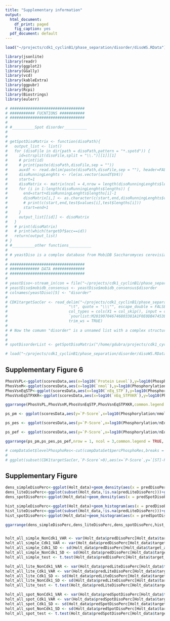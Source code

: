 ```yaml
---
title: "Supplementary information"
output:
  html_document:
    df_print: paged
    fig_caption: yes
  pdf_document: default
---
```

  

```r
load("~/projects/cdk1_cyclinB1/phase_separation/disorder/disoWS.RData")

```

```r
library(jsonlite)
library(readr)
library(ggplot2)
library(GGally)
library(vcd)
library(kableExtra)
library(ggpubr)
library(Rcpi)
library(Biostrings)
library(eulerr)

# #################################
# ########### FUCNTIONS ###########
# #################################
# 
# #__________Spot disorder__________
# 
# 
# getSpotDisoMatrix <- function(disoPath){ 
#   output_list <- list()
#   for (disoFile in dir(path = disoPath,pattern = "*.spotd")) {
#     id=strsplit(disoFile,split = "\\.")[[1]][1]
#     # print(id)
#     # print(paste(disoPath,disoFile,sep = ""))
#     auxdf <- read.delim(paste(disoPath,disoFile,sep = ""), header=FALSE, comment.char="#")
#     disoRunningLenghts <- rle(as.vector(auxdf$V4))
#     start=1
#     disoMatrix <- matrix(ncol = 4,nrow = length(disoRunningLenghts$lengths))
#     for (i in 1:length(disoRunningLenghts$lengths)) {
#       end=start+disoRunningLenghts$lengths[i]-1
#       disoMatrix[i,] <- as.character(c(start,end,disoRunningLenghts$values[i],disoRunningLenghts$lengths[i]))
#       # print(c(start,end,test$values[i],test$lengths[i]))
#       start=end+1
#     }
#     output_list[[id]] <- disoMatrix
#   }
#   # print(disoMatrix)
#   # print(which(targetDf$acc==id))
#   return(output_list)
# }
# #__________other functions__________
# 
# # yeastDiso is a complex database from MobiDB Saccharomyces cerevisiae. 
# 
# #################################
# ############# DATA ##############
# #################################
# 
# yeastDiso<-stream_in(con = file("~/projects/cdk1_cyclinB1/phase_separation/disorder/disorder_UP000002311.mjson"),verbose = F)
# yeastDiso$mobidb_consensus <- yeastDiso$mobidb_consensus$disorder
# colnames(yeastDiso)[5] <- "disorder"
# 
# CDK1targetSacCer <- read_delim("~/projects/cdk1_cyclinB1/phase_separation/disorder/CDK1targetSacCer.csv", 
#                           "\t", quote = "\\\"", escape_double = FALSE, 
#                           col_types = cols(X1 = col_skip(), input = col_skip(), 
#                           `yourlist:M201907046746803381A1F0E0DB47453E0216320D4B0BD1N` = col_skip()), 
#                           trim_ws = TRUE)
# 
# # Now the comumn "disorder" is a unnamed list with a complex structure for each row of the data frame
# 
# 
# spotDisorderList <- getSpotDisoMatrix("/home/gdubra/projects/cdk1_cyclinB1/phase_separation/disorder/spot_run_yeast/")

# load("~/projects/cdk1_cyclinB1/phase_separation/disorder/disoWS.RData")
```
  
## Supplementary Figure 6  
  

```r

PhosVsPL<-ggplot(scoresData,aes(x=log10(`Protein Level`),y=log10(Phosphorylation)))+geom_point(aes(color=target)) + theme_linedraw() + xlab("Log10(Protein Level<ng>)") + ylab("Log10(Phosphorylation)")
PhosVsnM<-ggplot(scoresData,aes(x=log10(`nmol`),y=log10(Phosphorylation)))+geom_point(aes(color=target)) + theme_linedraw() + theme(axis.title.y = element_blank())+ xlab("Log10(nmoles)") + ylab("Log10(Phosphorylation)")
PhosVsnEqSTP<-ggplot(scoresData,aes(x=log10(`nEq_STP`),y=log10(Phosphorylation)))+geom_point(aes(color=target)) + theme_linedraw()  + xlab("Log10(nEquivalents S/T-P)") + ylab("Log10(Phosphorylation)") 
PhosVsnEqSTPXKR<-ggplot(scoresData,aes(x=log10(`nEq_STPXKR`),y=log10(Phosphorylation)))+geom_point(aes(color=target)) + theme_linedraw() + theme(axis.title.y = element_blank()) + xlab("Log10(nEquivalents S/T-P-x-K/R)") + ylab("Log10(Phosphorylation)")

ggarrange(PhosVsPL,PhosVsnM,PhosVsnEqSTP,PhosVsnEqSTPXKR,common.legend = TRUE, legend = "bottom")
```

```r

ps_pm <- ggplot(scoresData,aes(y=`P-Score`,x=log10(Phosphorylation/nmol)))+geom_point(aes(color=target)) + theme_linedraw()  +  ylab("P-Score") + xlab("Log10(Phosphorylation/nMoles)")

ps_pes <- ggplot(scoresData,aes(y=`P-Score`,x=log10(Phosphorylation/nEq_STP)))+geom_point(aes(color=target)) + theme_linedraw() + theme(axis.title.y = element_blank()) +  ylab("P-Score") + xlab("Log10(Phosphorylation/nEquivalents S/T-P)")

ps_pef <- ggplot(scoresData,aes(y=`P-Score`,x=log10(Phosphorylation/nEq_STPXKR)))+geom_point(aes(color=target)) + theme_linedraw() + theme(axis.title.y = element_blank()) +  ylab("P-Score") + xlab("Log10(Phosphorylation/nEquivalents S/T-P-x-K/R)")

ggarrange(ps_pm,ps_pes,ps_pef,nrow = 1, ncol = 3,common.legend = TRUE, legend = "bottom")
```
```r


# compDataSet$levelPhosphoRes<-cut(compDataSet$percPhosphoRes,breaks = c(0,0.45,1,10),labels = c("Low","Mid","High"))
# 
# ggplot(subset(CDK1targetSacCer,`P-Score`>0),aes(x=`P-Score`,y=`[ST]-P-X-[KR]`/length))+geom_point(aes(color=target))+geom_smooth(method=lm, se=FALSE)


```
  
## Supplementary Figure   
  
```r


dens_simpleDisoPerc<-ggplot(Holt_data)+geom_density(aes(x = predDisoPerc,fill = target_all),alpha=.5,bw=5)+ theme_linedraw()+theme(plot.title = element_text(hjust = 0.5)) + scale_y_continuous(limits = c(0,0.05)) + scale_x_continuous(name="% of predicted Disorder",limits = c(0,100))+ggtitle("Simple Predictor")
dens_liteDisoPerc<-ggplot(subset(Holt_data,!is.na(predLiteDisoPerc)))+geom_density(aes(x = predLiteDisoPerc,fill = target_all),alpha=.5,bw=5)+ theme_linedraw()+theme(plot.title = element_text(hjust = 0.5)) + theme(axis.title.y = element_blank())+ scale_y_continuous(limits = c(0,0.05)) + scale_x_continuous(name="% of predicted Disorder",limits = c(0,100)) + theme(axis.title.y = element_blank())+labs(title="MobiDB-Lite Predictor")
dens_spotDisoPerc<-ggplot(Holt_data)+geom_density(aes(x = predSpotDisoPerc,fill = target_all),alpha=.5,bw=5)+ theme_linedraw()+theme(plot.title = element_text(hjust = 0.5)) + theme(axis.title.y = element_blank())+ scale_y_continuous(limits = c(0,0.05)) + scale_x_continuous(name="% of predicted Disorder",limits = c(0,100)) + theme(axis.title.y = element_blank())+labs(title="SPOT Predictor")

hist_simpleDisoPerc<-ggplot(Holt_data)+geom_histogram(aes(x = predDisoPerc,fill = target_all),alpha=.5,bins = 50)+ theme_linedraw()+theme(plot.title = element_text(hjust = 0.5))  + scale_x_continuous(name="% of predicted Disorder",limits = c(-2,102))
hist_liteDisoPerc<-ggplot(subset(Holt_data,!is.na(predLiteDisoPerc)))+geom_histogram(aes(x = predLiteDisoPerc,fill = target_all),alpha=.5,bins = 50)+ theme_linedraw()+theme(plot.title = element_text(hjust = 0.5))  + theme(axis.title.y = element_blank())+  scale_x_continuous(name="% of predicted Disorder",limits = c(-2,102)) + theme(axis.title.y = element_blank())
hist_spotDisoPerc<-ggplot(Holt_data)+geom_histogram(aes(x = predSpotDisoPerc,fill = target_all),alpha=.5,bins = 50)+ theme_linedraw()+theme(plot.title = element_text(hjust = 0.5)) + theme(axis.title.y = element_blank())+ scale_x_continuous(name="% of predicted Disorder",limits = c(-2,102)) + theme(axis.title.y = element_blank())

ggarrange(dens_simpleDisoPerc,dens_liteDisoPerc,dens_spotDisoPerc,hist_simpleDisoPerc,hist_liteDisoPerc,hist_spotDisoPerc,nrow = 2, ncol = 3,common.legend = TRUE,legend = "bottom", align = "hv")


holt_all_simple_NonCdk1_VAR <- var(Holt_data$predDisoPerc[Holt_data$target_all=="Non Cdk1 target"],na.rm = T)
holt_all_simple_Cdk1_VAR <- var(Holt_data$predDisoPerc[Holt_data$target_all=="Cdk1 target"],na.rm = T)
holt_all_simple_Cdk1_SD <- sd(Holt_data$predDisoPerc[Holt_data$target_all=="Cdk1 target"],na.rm = T)
holt_all_simple_NonCdk1_SD <- sd(Holt_data$predDisoPerc[Holt_data$target_all=="Non Cdk1 target"],na.rm = T)
holt_all_simple_test <- t.test(Holt_data$predDisoPerc[Holt_data$target_all=="Cdk1 target"],Holt_data$predSpotDisoPerc[Holt_data$target_all=="Non Cdk1 target"],var.equal=T)

holt_all_lite_NonCdk1_VAR <- var(Holt_data$predLiteDisoPerc[Holt_data$target_all=="Non Cdk1 target"],na.rm = T)
holt_all_lite_Cdk1_VAR <- var(Holt_data$predLiteDisoPerc[Holt_data$target_all=="Cdk1 target"],na.rm = T)
holt_all_lite_Cdk1_SD <- sd(Holt_data$predLiteDisoPerc[Holt_data$target_all=="Cdk1 target"],na.rm = T)
holt_all_lite_NonCdk1_SD <- sd(Holt_data$predLiteDisoPerc[Holt_data$target_all=="Non Cdk1 target"],na.rm = T)
holt_all_lite_test <- t.test(Holt_data$predLiteDisoPerc[Holt_data$target_all=="Cdk1 target"],Holt_data$predSpotDisoPerc[Holt_data$target_all=="Non Cdk1 target"],var.equal=T)

holt_all_spot_NonCdk1_VAR <- var(Holt_data$predSpotDisoPerc[Holt_data$target_all=="Non Cdk1 target"])
holt_all_spot_Cdk1_VAR <- var(Holt_data$predSpotDisoPerc[Holt_data$target_all=="Cdk1 target"],na.rm = T)
holt_all_spot_Cdk1_SD <- sd(Holt_data$predSpotDisoPerc[Holt_data$target_all=="Cdk1 target"],na.rm = T)
holt_all_spot_NonCdk1_SD <- sd(Holt_data$predSpotDisoPerc[Holt_data$target_all=="Non Cdk1 target"],na.rm = T)
holt_all_spot_test <- t.test(Holt_data$predSpotDisoPerc[Holt_data$target_all=="Cdk1 target"],Holt_data$predSpotDisoPerc[Holt_data$target_all=="Non Cdk1 target"],var.equal=T)
```